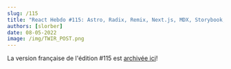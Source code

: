 ```yaml
---
slug: /115
title: "React Hebdo #115: Astro, Radix, Remix, Next.js, MDX, Storybook, Expo 46, Skia, TanStack, TC39, Docusaurus..."
authors: [slorber]
date: 08-05-2022
image: /img/TWIR_POST.png
---
```


La version française de l'édition #115 est [archivée ici](https://www.getrevue.co/profile/thisweekinreact/issues/this-week-in-react-115-astro-radix-remix-next-js-mdx-storybook-expo-46-skia-tanstack-tc39-docusaurus-1291181)!
